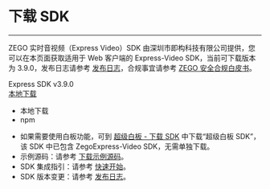 # 下载 SDK

- - -

ZEGO 实时音视频（Express Video）SDK 由深圳市即构科技有限公司提供，您可以在本页面获取适用于 Web 客户端的 Express-Video SDK，当前可下载版本为 3.9.0，发布日志请参考 [发布日志](!DownloadSDK/Release_Notes)，合规事宜请参考 [ZEGO 安全合规白皮书](#16142)。

<div class="sdk-download-wrapper download-area">
    <div class="sdk-download-item-wrapper">
      <div class="download-title">Express SDK v3.9.0</div>
      <div class="download-selector">
        <a class="download-select-icon" href="javascript:void(0)"></a>
        <div class="download-select-wrapper">
          <a class="download-target-btn" href="javascript:void(0);">本地下载</a>
          <ul class="download-dropdown-list">
            <li data-href="https://storage.zego.im/webplatform/ZegoExpress-Web.zip"
              class="dropdown-option">
              本地下载
           </li> 
           <li data-href="https://www.npmjs.com/package/zego-express-engine-webrtc"
            class="dropdown-option">
            npm
            </li> 
          </ul>
        </div>
      </div>  
    </div>
  </div> 


<div class="mk-hint">


- 如果需要使用白板功能，可到 [超级白板 - 下载 SDK](!ZegoSuperBoard-DownloadSDK/DownloadSDK) 中下载“超级白板 SDK”，该 SDK 中已包含 ZegoExpress-Video SDK，无需单独下载。
- 示例源码：请参考 [下载示例源码](!DownloadDemo/DownloadDemo)。
- SDK 集成指引：请参考 [快速开始](!Integration/SDK_Integration)。
- SDK 版本变更：请参考 [发布日志](!DownloadSDK/Release_Notes)。
</div>


